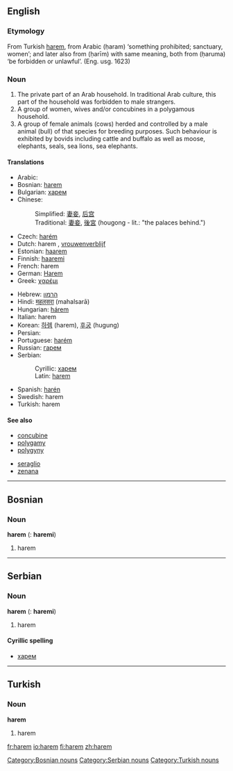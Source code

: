 ==English==
{{wikipedia}}
===Etymology===
From Turkish [[#Turkish|harem]], from Arabic {{ARchar|[[حرم]]}} (ḥaram) ‘something prohibited; sanctuary, women’; and later also from {{ARchar|[[حريم]]}} (ḥarīm) with same meaning, both from {{ARchar|[[حرم]]}} (ḥaruma) ‘be forbidden or unlawful’.  (Eng. usg. 1623)

===Noun===
{{en-noun}}

#The private part of an Arab household. In traditional Arab culture, this part of the household was forbidden to male strangers.
#A group of women, wives and/or concubines in a polygamous household.
#A group of female animals (cows) herded and controlled by a male animal (bull) of that species for breeding purposes. Such behaviour is exhibited by bovids including cattle and buffalo as well as moose, elephants, seals, sea lions, sea elephants.

====Translations====
{{rfc-trans}}
{{top}}
*Arabic: {{ARchar|[[حريم]]}}
*Bosnian: [[harem#Bosnian|harem]] {{m}}
*Bulgarian: [[харем#Bulgarian|харем]] {{m}}
*Chinese:
*:Simplified: [[妻妾]], [[后宫]]
*:Traditional: [[妻妾]], [[後宮]] (hougong - lit.: "the palaces behind.")
*Czech: [[harém]] {{m}}
*Dutch: harem {{m}}, [[vrouwenverblijf]]
*Estonian: [[haarem]]
*Finnish: [[haaremi]]
*French: harem {{m}}
*German: [[Harem]] {{m}}
*Greek: [[χαρέμι]]
{{mid}}
*Hebrew: [[הרמון]]
*Hindi: [[महलसरा]] (mahalsarā)
*Hungarian: [[hárem]]
*Italian: harem
*Korean: [[하렘]] (harem), [[후궁]] (hugung)
*Persian: {{FAchar|[[حريم]]}}
*Portuguese: [[harém]] {{m}}
*Russian: [[гарем]] {{m}}
*Serbian:
*:Cyrillic: [[харем#Serbian|харем]] {{m}}
*:Latin: [[harem#Serbian|harem]] {{m}}
*Spanish: [[harén]]
*Swedish: harem {{n}}
*Turkish: harem
{{bottom}}

====See also====
{{top2}}
* [[concubine]]
* [[polygamy]]
* [[polygyny]]
{{mid2}}
* [[seraglio]]
*[[zenana]]
{{bottom}}

----

==Bosnian==
===Noun===
'''harem''' {{m}} {{s}} ({{p}}: '''haremi''')
#harem
[[Category:Bosnian nouns]]

----

==Serbian==
===Noun===
'''harem''' {{m}} {{s}} ({{p}}: '''haremi''')
#harem
====Cyrillic spelling====
*[[харем#Serbian|харем]]
[[Category:Serbian nouns]]

----

==Turkish==
===Noun===
'''harem'''
#harem
[[Category:Turkish nouns]]

[[fr:harem]]
[[io:harem]]
[[fi:harem]]
[[zh:harem]]